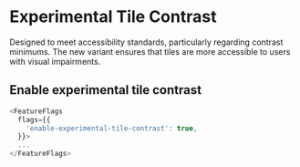 
<Meta title="Components/Tile/Feature Flag" name="Flag details" />

# Experimental Tile Contrast

Designed to meet accessibility standards, particularly regarding contrast
minimums. The new variant ensures that tiles are more accessible to users with
visual impairments.

## Enable experimental tile contrast

```js
<FeatureFlags
  flags={{
    'enable-experimental-tile-contrast': true,
  }}>
  ...
</FeatureFlags>
```
